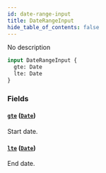 ```yaml
---
id: date-range-input
title: DateRangeInput
hide_table_of_contents: false
---
```


No description

```graphql
input DateRangeInput {
  gte: Date
  lte: Date
}
```

### Fields

#### [`gte`](#) ([`Date`](../../../developer/api-reference/scalars/date))

Start date.

#### [`lte`](#) ([`Date`](../../../developer/api-reference/scalars/date))

End date.
